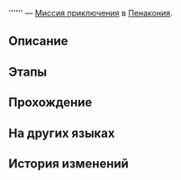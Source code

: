 {{Дополнить|Диалоги.}}
{{Миссия Инфобокс
|id              = 4040346
|Название        = 
|Изображение     = Миссия Освоения .png
|Тип             = Миссия приключения
|События         = 
|Глава           = 
|Условия         = Завершена [[Миссия Освоения]] ''[[На вершине все тропы сходятся]]''
|Персонажи       = Первопроходец
|СтартЛокация    = [[Пенакония]] — [[«(Лучезарный шпат/Корма Освоения/Таталов/Парящая стрелка часов)»]]
|Локации         = «(Лучезарный шпат/Корма Освоения/Таталов/Парящая стрелка часов)»
|Предыдущая      = 
|Следующая       = 
|Награды         = 
}}
'''''' — [[Миссия приключения]] в [[Пенакония]].

==Описание==
{{Описание|<!--официальное описание из Перекрёстка судеб-->}}

==Этапы==


==Прохождение==
{{Дополнить}}


{{Диалог Конец}}

==На других языках==
{{На других языках
|en   = 
|zhs  = 
|zht  = 
|ja   = 
|ko   = 
|es   = 
|fr   = 
|ru   = 
|th   = 
|vi   = 
|de   = 
|id   = 
|pt   = 
}}

==История изменений==
{{История изменений|2.7}}
